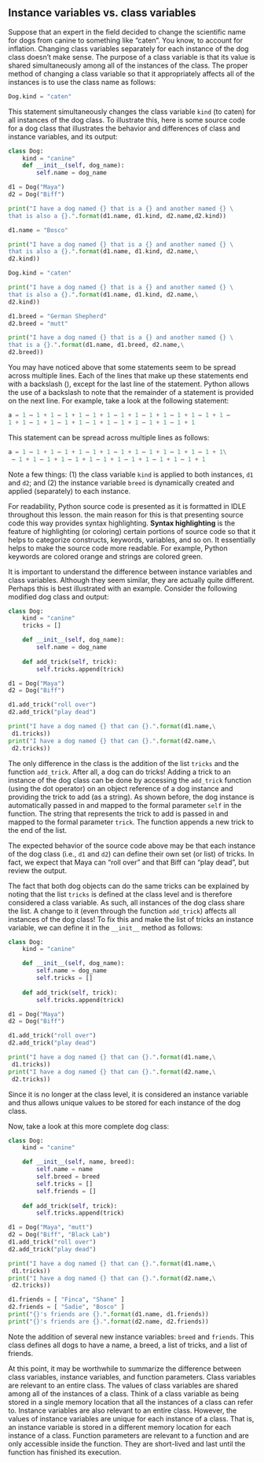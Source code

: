 ## Instance variables vs. class variables

Suppose that an expert in the field decided to change the scientific name for dogs from canine to
something like “caten”. You know, to account for inflation. Changing class variables separately for
each instance of the dog class doesn't make sense. The purpose of a class variable is that its value is shared simultaneously among all of the instances of the class. The proper method of changing a class
variable so that it appropriately affects all of the instances is to use the class name as follows:
```python
Dog.kind = "caten"
```

This statement simultaneously changes the class variable `kind` (to caten) for all instances of the dog
class. To illustrate this, here is some source code for a dog class that illustrates the behavior and
differences of class and instance variables, and its output:

```python
class Dog:
    kind = "canine"
    def __init__(self, dog_name):
        self.name = dog_name

d1 = Dog("Maya")
d2 = Dog("Biff")

print("I have a dog named {} that is a {} and another named {} \
that is also a {}.".format(d1.name, d1.kind, d2.name,d2.kind))

d1.name = "Bosco"

print("I have a dog named {} that is a {} and another named {} \
that is also a {}.".format(d1.name, d1.kind, d2.name,\
d2.kind))

Dog.kind = "caten"

print("I have a dog named {} that is a {} and another named {} \
that is also a {}.".format(d1.name, d1.kind, d2.name,\
d2.kind))

d1.breed = "German Shepherd"
d2.breed = "mutt"

print("I have a dog named {} that is a {} and another named {} \
that is a {}.".format(d1.name, d1.breed, d2.name,\
d2.breed))
```

::: {.callout-note title="Did you know" .column-margin}
You may have noticed above that some statements seem to be spread across multiple lines. Each of the
lines that make up these statements end with a backslash (\), except for the last line of the statement.
Python allows the use of a backslash to note that the remainder of a statement is provided on the next
line. For example, take a look at the following statement:
```python
a = 1 – 1 + 1 – 1 + 1 – 1 + 1 – 1 + 1 – 1 + 1 – 1 + 1 – 1 + 1 –
1 + 1 – 1 + 1 – 1 + 1 – 1 + 1 – 1 + 1 – 1 + 1 – 1 + 1
```
This statement can be spread across multiple lines as follows:
```python
a = 1 – 1 + 1 – 1 + 1 – 1 + 1 – 1 + 1 – 1 + 1 – 1 + 1 – 1 + 1\
 – 1 + 1 – 1 + 1 – 1 + 1 – 1 + 1 – 1 + 1 – 1 + 1 – 1 + 1
```
:::

Note a few things: (1) the class variable `kind` is applied to both instances, `d1` and `d2`; and (2) the
instance variable `breed` is dynamically created and applied (separately) to each instance.

::: {.callout-note title="Did you know" .column-margin}
For readability, Python source code is presented as it is formatted in IDLE throughout this lesson. the
main reason for this is that presenting source code this way provides syntax highlighting. **Syntax
highlighting** is the feature of highlighting (or coloring) certain portions of source code so that it helps
to categorize constructs, keywords, variables, and so on. It essentially helps to make the source code
more readable. For example, Python keywords are colored orange and strings are colored green.
:::

It is important to understand the difference between instance variables and class variables. Although
they seem similar, they are actually quite different. Perhaps this is best illustrated with an example.
Consider the following modified dog class and output:

```python
class Dog:
    kind = "canine"
    tricks = []

    def __init__(self, dog_name):
        self.name = dog_name
    
    def add_trick(self, trick):
        self.tricks.append(trick)

d1 = Dog("Maya")
d2 = Dog("Biff")

d1.add_trick("roll over")
d2.add_trick("play dead")

print("I have a dog named {} that can {}.".format(d1.name,\
 d1.tricks))
print("I have a dog named {} that can {}.".format(d2.name,\
 d2.tricks))
```

The only difference in the class is the addition of the list `tricks` and the function `add_trick`. After
all, a dog can do tricks! Adding a trick to an instance of the dog class can be done by accessing the `add_trick` function (using the dot operator) on an object reference of a dog instance and providing
the trick to add (as a string). As shown before, the dog instance is automatically passed in and mapped
to the formal parameter `self` in the function. The string that represents the trick to add is passed in and
mapped to the formal parameter `trick`. The function appends a new trick to the end of the list.

The expected behavior of the source code above may be that each instance of the dog class (i.e., `d1` and
`d2`) can define their own set (or list) of tricks. In fact, we expect that Maya can “roll over” and that Biff
can “play dead”, but review the output.

The fact that both dog objects can do the same tricks can be explained by noting that the list `tricks` is
defined at the class level and is therefore considered a class variable. As such, all instances of the dog
class share the list. A change to it (even through the function `add_trick`) affects all instances of the
dog class! To fix this and make the list of tricks an instance variable, we can define it in the `__init__`
method as follows:

```python
class Dog:
    kind = "canine"

    def __init__(self, dog_name):
        self.name = dog_name
        self.tricks = []
    
    def add_trick(self, trick):
        self.tricks.append(trick)

d1 = Dog("Maya")
d2 = Dog("Biff")

d1.add_trick("roll over")
d2.add_trick("play dead")

print("I have a dog named {} that can {}.".format(d1.name,\
 d1.tricks))
print("I have a dog named {} that can {}.".format(d2.name,\
 d2.tricks))
```

Since it is no longer at the class level, it is considered an instance variable and thus allows unique values
to be stored for each instance of the dog class. 

Now, take a look at this more complete dog class:

```python
class Dog:
    kind = "canine"

    def __init__(self, name, breed):
        self.name = name
        self.breed = breed
        self.tricks = []
        self.friends = []
    
    def add_trick(self, trick):
        self.tricks.append(trick)

d1 = Dog("Maya", "mutt")
d2 = Dog("Biff", "Black Lab")
d1.add_trick("roll over")
d2.add_trick("play dead")

print("I have a dog named {} that can {}.".format(d1.name,\
 d1.tricks))
print("I have a dog named {} that can {}.".format(d2.name,\
 d2.tricks))

d1.friends = [ "Finca", "Shane" ]
d2.friends = [ "Sadie", "Bosco" ]
print("{}'s friends are {}.".format(d1.name, d1.friends))
print("{}'s friends are {}.".format(d2.name, d2.friends))
```

Note the addition of several new instance variables: `breed` and `friends`. This class defines all dogs
to have a name, a breed, a list of tricks, and a list of friends.

At this point, it may be worthwhile to summarize the difference between class variables, instance
variables, and function parameters. Class variables are relevant to an entire class. The values of class
variables are shared among all of the instances of a class. Think of a class variable as being stored in a
single memory location that all the instances of a class can refer to. Instance variables are also relevant
to an entire class. However, the values of instance variables are unique for each instance of a class.
That is, an instance variable is stored in a different memory location for each instance of a class.
Function parameters are relevant to a function and are only accessible inside the function. They are
short-lived and last until the function has finished its execution.
